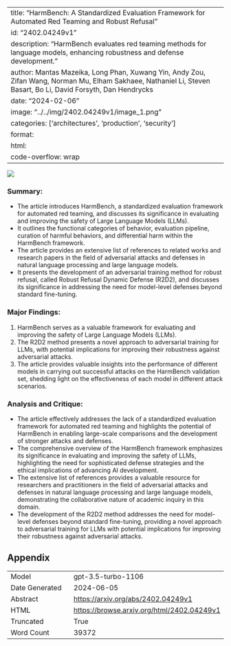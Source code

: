 
---
title: "HarmBench: A Standardized Evaluation Framework for Automated Red Teaming and Robust Refusal"
id: "2402.04249v1"
description: "HarmBench evaluates red teaming methods for language models, enhancing robustness and defense development."
author: Mantas Mazeika, Long Phan, Xuwang Yin, Andy Zou, Zifan Wang, Norman Mu, Elham Sakhaee, Nathaniel Li, Steven Basart, Bo Li, David Forsyth, Dan Hendrycks
date: "2024-02-06"
image: "../../img/2402.04249v1/image_1.png"
categories: ['architectures', 'production', 'security']
format:
  html:
    code-overflow: wrap
---

![](../../img/2402.04249v1/image_1.png)

### Summary:
- The article introduces HarmBench, a standardized evaluation framework for automated red teaming, and discusses its significance in evaluating and improving the safety of Large Language Models (LLMs).
- It outlines the functional categories of behavior, evaluation pipeline, curation of harmful behaviors, and differential harm within the HarmBench framework.
- The article provides an extensive list of references to related works and research papers in the field of adversarial attacks and defenses in natural language processing and large language models.
- It presents the development of an adversarial training method for robust refusal, called Robust Refusal Dynamic Defense (R2D2), and discusses its significance in addressing the need for model-level defenses beyond standard fine-tuning.

### Major Findings:
1. HarmBench serves as a valuable framework for evaluating and improving the safety of Large Language Models (LLMs).
2. The R2D2 method presents a novel approach to adversarial training for LLMs, with potential implications for improving their robustness against adversarial attacks.
3. The article provides valuable insights into the performance of different models in carrying out successful attacks on the HarmBench validation set, shedding light on the effectiveness of each model in different attack scenarios.

### Analysis and Critique:
- The article effectively addresses the lack of a standardized evaluation framework for automated red teaming and highlights the potential of HarmBench in enabling large-scale comparisons and the development of stronger attacks and defenses.
- The comprehensive overview of the HarmBench framework emphasizes its significance in evaluating and improving the safety of LLMs, highlighting the need for sophisticated defense strategies and the ethical implications of advancing AI development.
- The extensive list of references provides a valuable resource for researchers and practitioners in the field of adversarial attacks and defenses in natural language processing and large language models, demonstrating the collaborative nature of academic inquiry in this domain.
- The development of the R2D2 method addresses the need for model-level defenses beyond standard fine-tuning, providing a novel approach to adversarial training for LLMs with potential implications for improving their robustness against adversarial attacks.

## Appendix

|          |          |
|----------|----------|
| Model     | gpt-3.5-turbo-1106       |
| Date Generated     | 2024-06-05       |
| Abstract | [https://arxiv.org/abs/2402.04249v1](https://arxiv.org/abs/2402.04249v1)        |
| HTML     | [https://browse.arxiv.org/html/2402.04249v1](https://browse.arxiv.org/html/2402.04249v1)       |
| Truncated       | True       |
| Word Count       | 39372       |